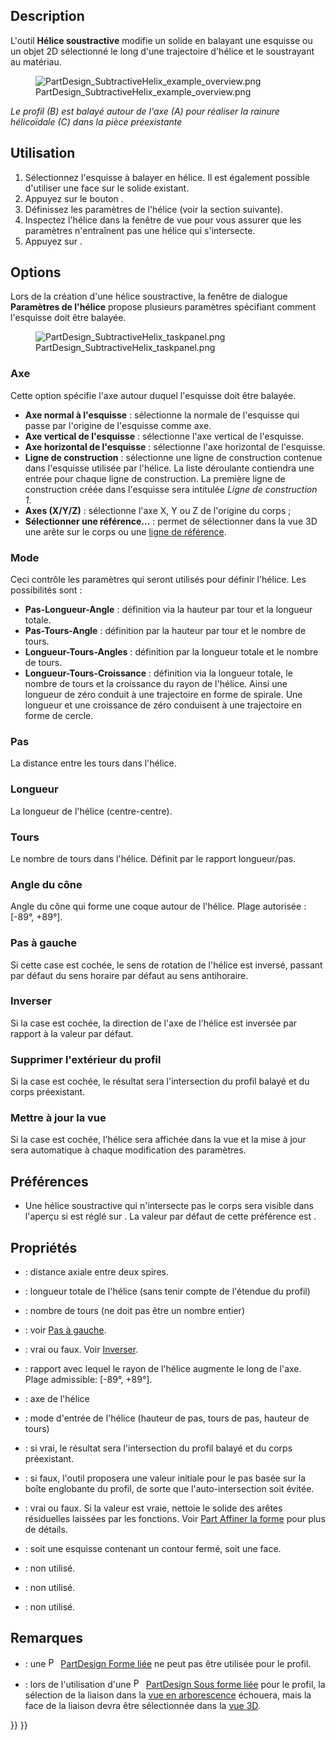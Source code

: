 <languages/>

{{Docnav/fr
|[[PartDesign_SubtractivePipe/fr|Balayage soustractif]]
|[[PartDesign_SubtractiveBox/fr|Cube soustractif]]
|[[PartDesign_Workbench/fr|Atelier PartDesign]]
|IconL=PartDesign_SubtractivePipe.svg
|IconR=PartDesign_SubtractiveBox.svg
|IconC=Workbench_PartDesign.svg
}}

{{GuiCommand/fr
|Name=PartDesign SubtractiveHelix
|Name/fr=PartDesign Hélice soustractive
|MenuLocation=PartDesign → Créer une fonction soustractive → Hélice soustractive
|Workbenches=[[PartDesign_Workbench/fr|PartDesign]]
|Version=0.19
|SeeAlso=[[PartDesign_AdditiveHelix/fr|PartDesign Hélice additive]]
}}

== Description ==

L'outil '''Hélice soustractive''' modifie un solide en balayant une esquisse ou un objet 2D sélectionné le long d'une trajectoire d'hélice et le soustrayant au matériau.

[[File:PartDesign_SubtractiveHelix_example_overview.png|none]]

''Le profil (B) est balayé autour de l'axe (A) pour réaliser la rainure hélicoïdale (C) dans la pièce préexistante''

<span id="Usage"></span>
== Utilisation ==

<div class="mw-translate-fuzzy">
# Sélectionnez l'esquisse à balayer en hélice. Il est également possible d'utiliser une face sur le solide existant.
# Appuyez sur le bouton {{Button|[[Image:PartDesign_SubtractiveHelix.svg|24px]] [[PartDesign_SubtractiveHelix/fr|Hélice soustractive ]]}}.
# Définissez les paramètres de l'hélice (voir la section suivante).
# Inspectez l'hélice dans la fenêtre de vue pour vous assurer que les paramètres n'entraînent pas une hélice qui s'intersecte.
# Appuyez sur {{Button|OK}}.
</div>

== Options ==

Lors de la création d'une hélice soustractive, la fenêtre de dialogue '''Paramètres de l'hélice''' propose plusieurs paramètres spécifiant comment l'esquisse doit être balayée.

[[File:PartDesign_SubtractiveHelix_taskpanel.png|frame|left]]

<span id="Axis"></span>
===Axe===

Cette option spécifie l'axe autour duquel l'esquisse doit être balayée.
* '''Axe normal à l'esquisse''' : sélectionne la normale de l'esquisse qui passe par l'origine de l'esquisse comme axe. {{Version/fr|0.20}}
* '''Axe vertical de l'esquisse''' : sélectionne l'axe vertical de l'esquisse.
* '''Axe horizontal de l'esquisse''' : sélectionne l'axe horizontal de l'esquisse.
* '''Ligne de construction''' : sélectionne une ligne de construction contenue dans l'esquisse utilisée par l'hélice. La liste déroulante contiendra une entrée pour chaque ligne de construction. La première ligne de construction créée dans l'esquisse sera intitulée ''Ligne de construction 1''.
* '''Axes (X/Y/Z)''' : sélectionne l'axe X, Y ou Z de l'origine du corps ;
* '''Sélectionner une référence...''' : permet de sélectionner dans la vue 3D une arête sur le corps ou une [[PartDesign_Line/fr|ligne de référence]].

=== Mode ===

Ceci contrôle les paramètres qui seront utilisés pour définir l'hélice. Les possibilités sont :
* '''Pas-Longueur-Angle''' : définition via la hauteur par tour et la longueur totale.
* '''Pas-Tours-Angle''' : définition par la hauteur par tour et le nombre de tours.
* '''Longueur-Tours-Angles''' : définition par la longueur totale et le nombre de tours.
* '''Longueur-Tours-Croissance''' {{Version/fr|0.20}} : définition via la longueur totale, le nombre de tours et la croissance du rayon de l'hélice. Ainsi une longueur de zéro conduit à une trajectoire en forme de spirale. Une longueur et une croissance de zéro conduisent à une trajectoire en forme de cercle.

<span id="Pitch"></span>
=== Pas ===

La distance entre les tours dans l'hélice.

<span id="Height"></span>
=== Longueur ===

La longueur de l'hélice (centre-centre).

<span id="Turns"></span>
=== Tours ===

Le nombre de tours dans l'hélice. Définit par le rapport longueur/pas.

<span id="Cone_Angle"></span>
=== Angle du cône ===

Angle du cône qui forme une coque autour de l'hélice. Plage autorisée : [-89°, +89°].

<span id="Left_handed"></span>
=== Pas à gauche ===

Si cette case est cochée, le sens de rotation de l'hélice est inversé, passant par défaut du sens horaire par défaut au sens antihoraire.

<span id="Reversed"></span>
=== Inverser ===

Si la case est cochée, la direction de l'axe de l'hélice est inversée par rapport à la valeur par défaut.

<span id="Remove_outside_of_profile"></span>
=== Supprimer l'extérieur du profil ===

Si la case est cochée, le résultat sera l'intersection du profil balayé et du corps préexistant.

<span id="Update_view"></span>
=== Mettre à jour la vue ===

Si la case est cochée, l'hélice sera affichée dans la vue et la mise à jour sera automatique à chaque modification des paramètres. 

<span id="Preferences"></span>
==Préférences==

* Une hélice soustractive qui n'intersecte pas le corps sera visible dans l'aperçu si {{MenuCommand|Outils → Éditer paramètres.... → BaseApp → Préférences → Mod → PartDesign → SubtractiveHelixPreview}} est réglé sur {{TRUE}}. La valeur par défaut de cette préférence est {{FALSE}}. {{Version/fr|0.20}}

<span id="Properties"></span>
== Propriétés ==

* {{PropertyData|Pitch}} : distance axiale entre deux spires.
* {{PropertyData|Height}} : longueur totale de l'hélice (sans tenir compte de l'étendue du profil)
* {{PropertyData|Turns}}: nombre de tours (ne doit pas être un nombre entier)
* {{PropertyData|Left Handed}} : voir [[#Pas_à_gauche|Pas à gauche]].
* {{PropertyData|Reversed}}: vrai ou faux. Voir [[#Inverser|Inverser]].
* {{PropertyData|Angle}}: rapport avec lequel le rayon de l'hélice augmente le long de l'axe. Plage admissible: [-89°, +89°].
* {{PropertyData|Reference axis}} : axe de l'hélice
* {{PropertyData|Mode}} : mode d'entrée de l'hélice (hauteur de pas, tours de pas, hauteur de tours)
* {{PropertyData|Outside}} : si vrai, le résultat sera l'intersection du profil balayé et du corps préexistant. 
* {{PropertyData|Has Been Edited}} : si faux, l'outil proposera une valeur initiale pour le pas basée sur la boîte englobante du profil, de sorte que l'auto-intersection soit évitée.
* {{PropertyData|Refine}} : vrai ou faux. Si la valeur est vraie, nettoie le solide des arêtes résiduelles laissées par les fonctions. Voir [[Part_RefineShape/fr|Part Affiner la forme]] pour plus de détails.
* {{PropertyData|Profile}} : soit une esquisse contenant un contour fermé, soit une face.
* {{PropertyData|Midplane}} : non utilisé.
* {{PropertyData|Up to face}} : non utilisé.
* {{PropertyData|Allow multiple face}} : non utilisé.

<span id="Notes"></span>
== Remarques ==

* {{VersionMinus/fr|0.21}} : une [[File:PartDesign_ShapeBinder.svg|16px]] [[PartDesign_ShapeBinder/fr|PartDesign Forme liée]] ne peut pas être utilisée pour le profil.
* {{VersionMinus/fr|0.21}} : lors de l'utilisation d'une [[File:PartDesign_SubShapeBinder.svg|16px]] [[PartDesign_SubShapeBinder/fr|PartDesign Sous forme liée]] pour le profil, la sélection de la liaison dans la [[Tree_view/fr|vue en arborescence]] échouera, mais la face de la liaison devra être sélectionnée dans la [[3D_view/fr|vue 3D]].


{{Docnav/fr
|[[PartDesign_SubtractivePipe/fr|Balayage soustractif]]
|[[PartDesign_SubtractiveBox/fr|Cube soustractif]]
|[[PartDesign_Workbench/fr|Atelier PartDesign]]
|IconL=PartDesign_SubtractivePipe.svg
|IconR=PartDesign_SubtractiveBox.svg
|IconC=Workbench_PartDesign.svg
}}

{{PartDesign Tools navi{{#translation:}}}}
{{Userdocnavi{{#translation:}}}}